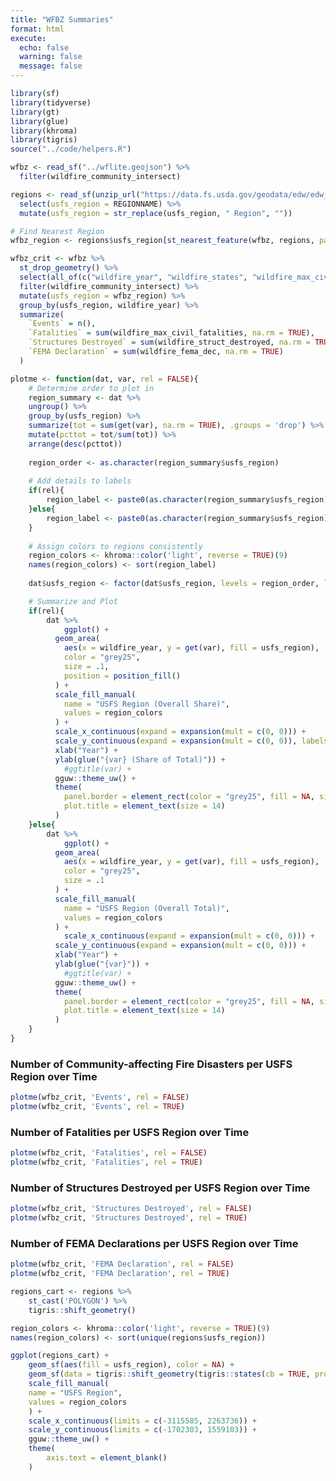 ```yaml
---
title: "WFBZ Summaries"
format: html
execute:
  echo: false
  warning: false
  message: false
---
```



```r
library(sf)
library(tidyverse)
library(gt)
library(glue)
library(khroma)
library(tigris)
source("../code/helpers.R")
```


```r
wfbz <- read_sf("../wflite.geojson") %>%
  filter(wildfire_community_intersect)

regions <- read_sf(unzip_url("https://data.fs.usda.gov/geodata/edw/edw_resources/shp/S_USA.AdministrativeRegion.zip", dst = tempfile(fileext = ".shp"))) %>%
  select(usfs_region = REGIONNAME) %>%
  mutate(usfs_region = str_replace(usfs_region, " Region", ""))
```


```r
# Find Nearest Region
wfbz_region <- regions$usfs_region[st_nearest_feature(wfbz, regions, pairwise = TRUE)]

wfbz_crit <- wfbz %>%
  st_drop_geometry() %>%
  select(all_of(c("wildfire_year", "wildfire_states", "wildfire_max_civil_fatalities", "wildfire_struct_destroyed", "wildfire_fema_dec", "wildfire_community_intersect", "wildfire_disaster_criteria_met"))) %>%
  filter(wildfire_community_intersect) %>%
  mutate(usfs_region = wfbz_region) %>%
  group_by(usfs_region, wildfire_year) %>%
  summarize(
  	`Events` = n(),
  	`Fatalities` = sum(wildfire_max_civil_fatalities, na.rm = TRUE),
  	`Structures Destroyed` = sum(wildfire_struct_destroyed, na.rm = TRUE),
  	`FEMA Declaration` = sum(wildfire_fema_dec, na.rm = TRUE)
  )


```


```r

plotme <- function(dat, var, rel = FALSE){
	# Determine order to plot in
	region_summary <- dat %>%
    ungroup() %>% 
    group_by(usfs_region) %>%
    summarize(tot = sum(get(var), na.rm = TRUE), .groups = 'drop') %>%
    mutate(pcttot = tot/sum(tot)) %>%
    arrange(desc(pcttot)) 
	
	region_order <- as.character(region_summary$usfs_region)
	
	# Add details to labels
	if(rel){
		region_label <- paste0(as.character(region_summary$usfs_region), ' (', format(100*region_summary$pcttot, digits = 1), '%)')
	}else{
		region_label <- paste0(as.character(region_summary$usfs_region), ' (', str_replace(format(region_summary$tot, big.mark = ','), '\\s+', ''), ')')
	}
	
	# Assign colors to regions consistently
	region_colors <- khroma::color('light', reverse = TRUE)(9)
	names(region_colors) <- sort(region_label)
	
	dat$usfs_region <- factor(dat$usfs_region, levels = region_order, labels = region_label)

	# Summarize and Plot
	if(rel){
		dat %>% 
			ggplot() +
		  geom_area(
		    aes(x = wildfire_year, y = get(var), fill = usfs_region),
		    color = "grey25",
		    size = .1,
		    position = position_fill()
		  ) +
		  scale_fill_manual(
		  	name = "USFS Region (Overall Share)",
		  	values = region_colors
		  ) +
		  scale_x_continuous(expand = expansion(mult = c(0, 0))) +
		  scale_y_continuous(expand = expansion(mult = c(0, 0)), labels = scales::percent) +
		  xlab("Year") +
		  ylab(glue("{var} (Share of Total)")) +
			#ggtitle(var) + 
		  gguw::theme_uw() +
		  theme(
		  	panel.border = element_rect(color = "grey25", fill = NA, size = .25),
		  	plot.title = element_text(size = 14)
		  )
	}else{
		dat %>% 
			ggplot() +
		  geom_area(
		    aes(x = wildfire_year, y = get(var), fill = usfs_region),
		    color = "grey25",
		    size = .1
		  ) +
		  scale_fill_manual(
		  	name = "USFS Region (Overall Total)",
		  	values = region_colors
		  ) +
			scale_x_continuous(expand = expansion(mult = c(0, 0))) +
		  scale_y_continuous(expand = expansion(mult = c(0, 0))) +
		  xlab("Year") +
		  ylab(glue("{var}")) +
			#ggtitle(var) + 
		  gguw::theme_uw() +
		  theme(
		  	panel.border = element_rect(color = "grey25", fill = NA, size = .25),
		  	plot.title = element_text(size = 14)
		  )
	}
}
```

### Number of Community-affecting Fire Disasters per USFS Region over Time

```r
plotme(wfbz_crit, 'Events', rel = FALSE)
plotme(wfbz_crit, 'Events', rel = TRUE)
```

### Number of Fatalities per USFS Region over Time

```r
plotme(wfbz_crit, 'Fatalities', rel = FALSE)
plotme(wfbz_crit, 'Fatalities', rel = TRUE)
```

### Number of Structures Destroyed per USFS Region over Time

```r
plotme(wfbz_crit, 'Structures Destroyed', rel = FALSE)
plotme(wfbz_crit, 'Structures Destroyed', rel = TRUE)
```

### Number of FEMA Declarations per USFS Region over Time

```r
plotme(wfbz_crit, 'FEMA Declaration', rel = FALSE)
plotme(wfbz_crit, 'FEMA Declaration', rel = TRUE)
```

```r
regions_cart <- regions %>%
	st_cast('POLYGON') %>%
	tigris::shift_geometry()

region_colors <- khroma::color('light', reverse = TRUE)(9)
names(region_colors) <- sort(unique(regions$usfs_region))

ggplot(regions_cart) + 
	geom_sf(aes(fill = usfs_region), color = NA) +  
	geom_sf(data = tigris::shift_geometry(tigris::states(cb = TRUE, progress_bar = FALSE)), color = 'black', fill = NA, size = .1) +
	scale_fill_manual(
  	name = "USFS Region",
  	values = region_colors
	) +
	scale_x_continuous(limits = c(-3115585, 2263736)) + 
	scale_y_continuous(limits = c(-1702303, 1559103)) +
	gguw::theme_uw() +
	theme(
		axis.text = element_blank()
	)
```

